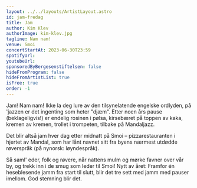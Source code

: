 ```yaml
---
layout: ../../layouts/ArtistLayout.astro
id: jam-fredag
title: Jam
author: Kim Klev
authorImage: kim-klev.jpg
tagline: Nam nam!
venue: Smoi
concertStartAt: 2023-06-30T23:59
spotifyUrl:
youtubeUrl:
sponsoredByBergesenstiftelsen: false
hideFromProgram: false
hideFromArtistList: true
isFree: true
order: -1
---
```


Jam! Nam nam! Ikke la deg lure av den tilsynelatende engelske ordlyden, på 'jazzen er det ingenting som heter "djæm". Etter noen års pause (beklageligvis!) er endelig rosinen i pølsa, kirsebæret på toppen av kaka, kremen av kremen, trollet i trompeten, tilbake på Mandaljazz.

Det blir altså jam hver dag etter midnatt på Smoi – pizzarestauranten i hjertet av Mandal, som har lånt navnet sitt fra byens nærmest utdødde røverspråk (på nynorsk: løyndespråk).

Så saml' eder, folk og røvere, når nattens mulm og mørke favner over vår by, og trekk inn i de smug som leder til Smoi! Nytt av året: Framfor én heseblesende jamm fra start til slutt, blir det tre sett med jamm med pauser imellom. God stemning blir det.
